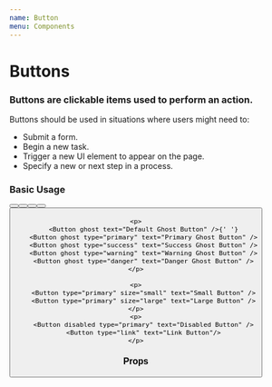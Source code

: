```yaml
---
name: Button
menu: Components
---
```


# Buttons

### Buttons are clickable items used to perform an action.

Buttons should be used in situations where users might need to:

* Submit a form.
* Begin a new task.
* Trigger a new UI element to appear on the page.
* Specify a new or next step in a process.




### Basic Usage

<Playground>
    <p>
        <Button text="Default Button" />
        <Button type="primary" text="Primary Button" />
        <Button type="success" text="Success Button" />
        <Button type="warning" text="Warning Button" />
        <Button type="danger" text="Danger Button" />
    </p>

    <p>
        <Button ghost text="Default Ghost Button" />{' '}
        <Button ghost type="primary" text="Primary Ghost Button" />
        <Button ghost type="success" text="Success Ghost Button" />
        <Button ghost type="warning" text="Warning Ghost Button" />
        <Button ghost type="danger" text="Danger Ghost Button" />
    </p>

    <p>
        <Button type="primary" size="small" text="Small Button" />
        <Button type="primary" size="large" text="Large Button" />
    </p>
    <p>
        <Button disabled type="primary" text="Disabled Button" />
        <Button type="link" text="Link Button"/>
    </p>
</Playground>

### Props
